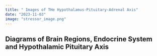 ```yaml
---
title: " Images of THe Hypothalamus-Pituitary-Adrenal Axis"
date: "2023-11-03"
image: "stressor_image.png"
---
```


## Diagrams of Brain Regions, Endocrine System and Hypothalamic Pituitary Axis

